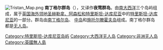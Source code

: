 {{unreferenced|time=2010-04-05T12:39:20+00:00}}
{{noteTA|G1=地名}}
[[Image:Tristan_Map.png|thumb]]
'''南丁格尔群岛'''（{{lang-en|Nightingale Islands}}），又译作'''夜莺群岛'''。由[[大西洋|南大西洋]]三个岛屿组成，属于[[英国海外领地|英国海外领地]][[圣赫勒拿、阿森松和特里斯坦-达库尼亚|圣赫勒拿、阿森松和特里斯坦-达库尼亚]]中的[[特里斯坦-达库尼亚|特里斯坦-达库尼亚]]的一部分。群岛由[[南丁格尔岛|南丁格尔岛]]、 [[中岛_(特里斯坦-达库尼亚)|中岛]]和[[施托尔滕霍夫岛|施托尔滕霍夫岛]]组成。南丁格尔群岛都是[[无人岛|无人岛]]。

{{coord|37.421|S|12.481|W|display=title|source:nlwiki}}

{{特里斯坦达库尼亚}}

[[Category:特里斯坦-达库尼亚岛屿|Category:特里斯坦-达库尼亚岛屿]]
[[Category:大西洋无人岛|Category:大西洋无人岛]]
[[Category:非洲无人岛|Category:非洲无人岛]]
[[Category:英國無人島|Category:英國無人島]]